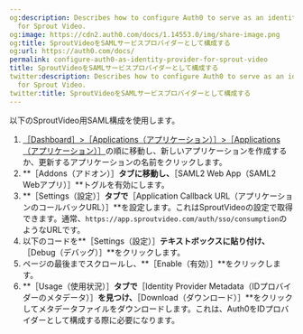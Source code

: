```yaml
---
og:description: Describes how to configure Auth0 to serve as an identity provider
  for Sprout Video.
og:image: https://cdn2.auth0.com/docs/1.14553.0/img/share-image.png
og:title: SproutVideoをSAMLサービスプロバイダーとして構成する
og:url: https://auth0.com/docs/
permalink: configure-auth0-as-identity-provider-for-sprout-video
title: SproutVideoをSAMLサービスプロバイダーとして構成する
twitter:description: Describes how to configure Auth0 to serve as an identity provider
  for Sprout Video.
twitter:title: SproutVideoをSAMLサービスプロバイダーとして構成する
---
```


以下のSproutVideo用SAML構成を使用します。

1. [［Dashboard］>［Applications（アプリケーション）］>［Applications（アプリケーション）］](%24%7Bmanage_url%7D/#/applications)の順に移動し、新しいアプリケーションを作成するか、更新するアプリケーションの名前をクリックします。
2. **［Addons（アドオン）］**タブに移動し、**［SAML2 Web App（SAML2 Webアプリ）］**トグルを有効にします。
3. **［Settings（設定）］**タブで**［Application Callback URL（アプリケーションのコールバックURL）］**を設定します。これはSproutVideoの設定で取得できます。通常、`https://app.sproutvideo.com/auth/sso/consumption`のようなURLです。
4. 以下のコードを**［Settings（設定）］**テキストボックスに貼り付け、**［Debug（デバッグ）］**をクリックします。
5. ページの最後までスクロールし、**［Enable（有効）］**をクリックします。
6. **［Usage（使用状況）］**タブで**［Identity Provider Metadata（IDプロバイダーのメタデータ）］**を見つけ、**［Download（ダウンロード）］**をクリックしてメタデータファイルをダウンロードします。これは、Auth0をIDプロバイダーとして構成する際に必要になります。